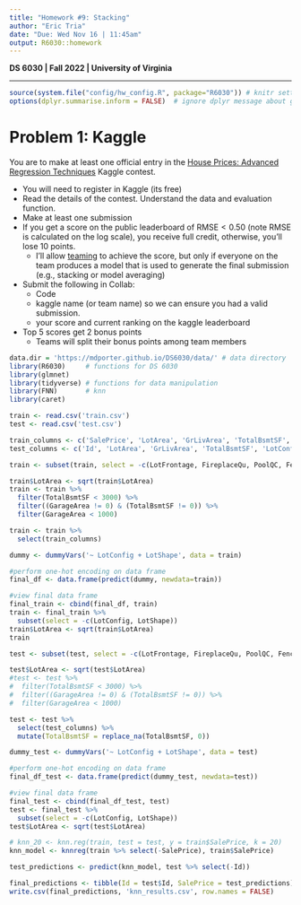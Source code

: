 ```yaml
---
title: "Homework #9: Stacking" 
author: "Eric Tria"
date: "Due: Wed Nov 16 | 11:45am"
output: R6030::homework
---
```


**DS 6030 | Fall 2022 | University of Virginia**

------------------------------------------------------------------------

```r
source(system.file("config/hw_config.R", package="R6030")) # knitr settings
options(dplyr.summarise.inform = FALSE)  # ignore dplyr message about grouping
```


# Problem 1: Kaggle

You are to make at least one official entry in the [House Prices: Advanced Regression Techniques](https://www.kaggle.com/c/house-prices-advanced-regression-techniques/overview) Kaggle contest. 

- You will need to register in Kaggle (its free)
- Read the details of the contest. Understand the data and evaluation function.
- Make at least one submission
- If you get a score on the public leaderboard of $\text{RMSE}<0.50$ (note RMSE is calculated on the log scale), you receive full credit, otherwise, you'll lose 10 points. 
    - I'll allow [teaming](https://www.kaggle.com/c/house-prices-advanced-regression-techniques/team) to achieve the score, but only if everyone on the team produces a model that is used to generate the final submission (e.g., stacking or model averaging)
- Submit the following in Collab:
    - Code
    - kaggle name (or team name) so we can ensure you had a valid submission. 
    - your score and current ranking on the kaggle leaderboard
- Top 5 scores get 2 bonus points
    - Teams will split their bonus points among team members

::: {.solution}
```r
data.dir = 'https://mdporter.github.io/DS6030/data/' # data directory
library(R6030)     # functions for DS 6030
library(glmnet)
library(tidyverse) # functions for data manipulation   
library(FNN)       # knn
library(caret)
```
:::

::: {.solution}
```r
train <- read.csv('train.csv')
test <- read.csv('test.csv')
```
```r
train_columns <- c('SalePrice', 'LotArea', 'GrLivArea', 'TotalBsmtSF', 'LotConfig', 'LotShape', 'YearRemodAdd')
test_columns <- c('Id', 'LotArea', 'GrLivArea', 'TotalBsmtSF', 'LotConfig', 'LotShape', 'YearRemodAdd')
```
:::

::: {.solution}
```r
train <- subset(train, select = -c(LotFrontage, FireplaceQu, PoolQC, Fence, MiscFeature))

train$LotArea <- sqrt(train$LotArea)
train <- train %>% 
  filter(TotalBsmtSF < 3000) %>% 
  filter((GarageArea != 0) & (TotalBsmtSF != 0)) %>% 
  filter(GarageArea < 1000)

train <- train %>% 
  select(train_columns)

dummy <- dummyVars('~ LotConfig + LotShape', data = train)

#perform one-hot encoding on data frame
final_df <- data.frame(predict(dummy, newdata=train))

#view final data frame
final_train <- cbind(final_df, train)
train <- final_train %>% 
  subset(select = -c(LotConfig, LotShape))
train$LotArea <- sqrt(train$LotArea)
train
```

```r
test <- subset(test, select = -c(LotFrontage, FireplaceQu, PoolQC, Fence, MiscFeature))

test$LotArea <- sqrt(test$LotArea)
#test <- test %>% 
#  filter(TotalBsmtSF < 3000) %>% 
#  filter((GarageArea != 0) & (TotalBsmtSF != 0)) %>% 
#  filter(GarageArea < 1000)

test <- test %>% 
  select(test_columns) %>%
  mutate(TotalBsmtSF = replace_na(TotalBsmtSF, 0))

dummy_test <- dummyVars('~ LotConfig + LotShape', data = test)

#perform one-hot encoding on data frame
final_df_test <- data.frame(predict(dummy_test, newdata=test))

#view final data frame
final_test <- cbind(final_df_test, test)
test <- final_test %>% 
  subset(select = -c(LotConfig, LotShape))
test$LotArea <- sqrt(test$LotArea)

```


```r
# knn_20 <- knn.reg(train, test = test, y = train$SalePrice, k = 20)
knn_model <- knnreg(train %>% select(-SalePrice), train$SalePrice)
``` 

```r
test_predictions <- predict(knn_model, test %>% select(-Id))
```

```r
final_predictions <- tibble(Id = test$Id, SalePrice = test_predictions)
write.csv(final_predictions, 'knn_results.csv', row.names = FALSE)
```

:::











